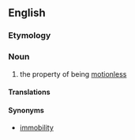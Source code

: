 ==English==

===Etymology===
{{suffix|motionless|ness|lang=en}}

===Noun===
{{en-noun|-}}

# the property of being [[motionless]]


====Translations====
{{trans-top|the state of no movement}}
{{trans-mid}}
{{trans-bottom}}

====Synonyms====
* [[immobility]]